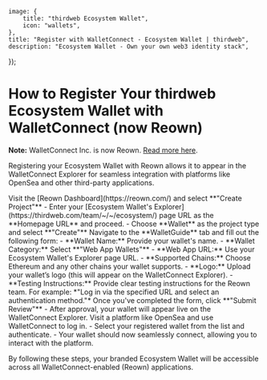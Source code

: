 

	image: {
		title: "thirdweb Ecosystem Wallet",
		icon: "wallets",
	},
	title: "Register with WalletConnect - Ecosystem Wallet | thirdweb",
	description: "Ecosystem Wallet - Own your own web3 identity stack",
});

# How to Register Your thirdweb Ecosystem Wallet with WalletConnect (now Reown)

**Note:** WalletConnect Inc. is now Reown. [Read more here](https://reown.com/blog/walletconnect-is-now-reown).  

Registering your Ecosystem Wallet with Reown allows it to appear in the WalletConnect Explorer for seamless integration with platforms like OpenSea and other third-party applications.

<Steps>
<Step title="Create a New Project in Reown">
Visit the [Reown Dashboard](https://reown.com/) and select **"Create Project"**  
- Enter your [Ecosystem Wallet's Explorer](https://thirdweb.com/team/~/~/ecosystem/) page URL as the **Homepage URL** and proceed.  
- Choose **Wallet** as the project type and select **"Create"**
</Step>

<DocImage src={WalletconnectCreate} />
<DocImage src={WalletconnectUrl} />
<DocImage src={WalletconnectWallet} />

<Step title="Complete Your Project Details">
Navigate to the **WalletGuide** tab and fill out the following form:
- **Wallet Name:** Provide your wallet's name.  
- **Wallet Category:** Select **"Web App Wallets"**  
- **Web App URL:** Use your Ecosystem Wallet's Explorer page URL.  
- **Supported Chains:** Choose Ethereum and any other chains your wallet supports.  
- **Logo:** Upload your wallet’s logo (this will appear on the WalletConnect Explorer).  
- **Testing Instructions:** Provide clear testing instructions for the Reown team. For example: *"Log in via the specified URL and select an authentication method."*  
</Step>

<DocImage src={WalletconnectGuide} />

<Step title="Submit for Review">
Once you've completed the form, click **"Submit Review"**  
- After approval, your wallet will appear live on the WalletConnect Explorer.
</Step>

<Step title="Verify Your Integration">
Visit a platform like OpenSea and use WalletConnect to log in.  
- Select your registered wallet from the list and authenticate.  
- Your wallet should now seamlessly connect, allowing you to interact with the platform.
</Step>
</Steps>

By following these steps, your branded Ecosystem Wallet will be accessible across all WalletConnect-enabled (Reown) applications.

